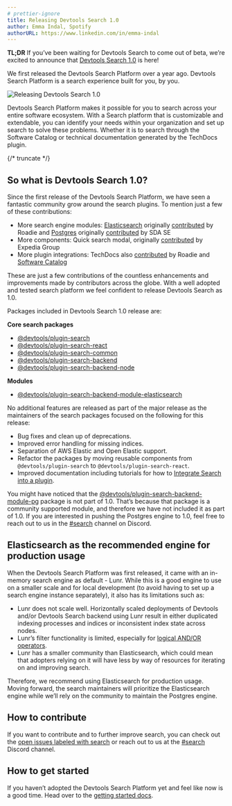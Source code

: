 ```yaml
---
# prettier-ignore
title: Releasing Devtools Search 1.0
author: Emma Indal, Spotify
authorURL: https://www.linkedin.com/in/emma-indal
---
```


**TL;DR** If you’ve been waiting for Devtools Search to come out of beta, we’re excited to announce that [Devtools Search 1.0](https://devtools.khulnasoft.com/docs/features/search/#devtools-search-10) is here!

We first released the Devtools Search Platform over a year ago. Devtools Search Platform is a search experience built for you, by you.

![Releasing Devtools Search 1.0](assets/22-07-19/releasing-devtools-search-v1.png)

Devtools Search Platform makes it possible for you to search across your entire software ecosystem. With a Search platform that is customizable and extendable, you can identify your needs within your organization and set up search to solve these problems. Whether it is to search through the Software Catalog or technical documentation generated by the TechDocs plugin.

{/* truncate */}

## So what is Devtools Search 1.0?

Since the first release of the Devtools Search Platform, we have seen a fantastic community grow around the search plugins. To mention just a few of these contributions:

- More search engine modules: [Elasticsearch](https://www.npmjs.com/package/@devtools/plugin-search-backend-module-elasticsearch) originally [contributed](https://github.com/khulnasoft/devtools/pull/6569) by Roadie and [Postgres](https://www.npmjs.com/package/@devtools/plugin-search-backend-module-pg) originally [contributed](https://github.com/khulnasoft/devtools/pull/6682) by SDA SE
- More components: Quick search modal, originally [contributed](https://github.com/khulnasoft/devtools/pull/7316) by Expedia Group
- More plugin integrations: TechDocs also [contributed](https://github.com/khulnasoft/devtools/pull/6375) by Roadie and [Software Catalog](https://github.com/khulnasoft/devtools/pull/4515)

These are just a few contributions of the countless enhancements and improvements made by contributors across the globe. With a well adopted and tested search platform we feel confident to release Devtools Search as 1.0.

Packages included in Devtools Search 1.0 release are:

**Core search packages**

- [@devtools/plugin-search](https://www.npmjs.com/package/@devtools/plugin-search)
- [@devtools/plugin-search-react](https://www.npmjs.com/package/@devtools/plugin-search-react)
- [@devtools/plugin-search-common](https://www.npmjs.com/package/@devtools/plugin-search-common)
- [@devtools/plugin-search-backend](https://www.npmjs.com/package/@devtools/plugin-search-backend)
- [@devtools/plugin-search-backend-node](https://www.npmjs.com/package/@devtools/plugin-search-backend-node)

**Modules**

- [@devtools/plugin-search-backend-module-elasticsearch](https://www.npmjs.com/package/@devtools/plugin-search-backend-module-elasticsearch)

No additional features are released as part of the major release as the maintainers of the search packages focused on the following for this release:

- Bug fixes and clean up of deprecations.
- Improved error handling for missing indices.
- Separation of AWS Elastic and Open Elastic support.
- Refactor the packages by moving reusable components from `@devtools/plugin-search` to `@devtools/plugin-search-react`.
- Improved documentation including tutorials for how to [Integrate Search into a plugin](https://devtools.khulnasoft.com/docs/plugins/integrating-search-into-plugins).

You might have noticed that the [@devtools/plugin-search-backend-module-pg](https://www.npmjs.com/package/@devtools/plugin-search-backend-module-pg) package is not part of 1.0. That’s because that package is a community supported module, and therefore we have not included it as part of 1.0. If you are interested in pushing the Postgres engine to 1.0, feel free to reach out to us in the [#search](https://discord.com/channels/687207715902193673/770283289327566848) channel on Discord.

## Elasticsearch as the recommended engine for production usage

When the Devtools Search Platform was first released, it came with an in-memory search engine as default - Lunr. While this is a good engine to use on a smaller scale and for local development (to avoid having to set up a search engine instance separately), it also has its limitations such as:

- Lunr does not scale well. Horizontally scaled deployments of Devtools and/or Devtools Search backend using Lunr result in either duplicated indexing processes and indices or inconsistent index state across nodes.
- Lunr’s filter functionality is limited, especially for [logical AND/OR operators](https://github.com/olivernn/lunr.js/issues/353).
- Lunr has a smaller community than Elasticsearch, which could mean that adopters relying on it will have less by way of resources for iterating on and improving search.

Therefore, we recommend using Elasticsearch for production usage. Moving forward, the search maintainers will prioritize the Elasticsearch engine while we’ll rely on the community to maintain the Postgres engine.

## How to contribute

If you want to contribute and to further improve search, you can check out the [open issues labeled with search](https://github.com/khulnasoft/devtools/issues?q=is%3Aissue+search+label%3Asearch+is%3Aopen) or reach out to us at the [#search](https://discord.com/channels/687207715902193673/770283289327566848) Discord channel.

## How to get started

If you haven’t adopted the Devtools Search Platform yet and feel like now is a good time. Head over to the [getting started docs](https://devtools.khulnasoft.com/docs/features/search/getting-started).

